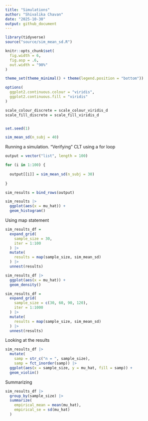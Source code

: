 ```yaml
---
title: "Simulations"
author: "Shivalika Chavan"
date: "2025-10-30"
output: github_document
---
```


```r
library(tidyverse)
source("source/sim_mean_sd.R")

knitr::opts_chunk$set(
  fig.width = 6,
  fig.asp = .6,
  out.width = "90%"
)

theme_set(theme_minimal() + theme(legend.position = "bottom"))

options(
  ggplot2.continuous.colour = "viridis",
  ggplot2.continuous.fill = "viridis"
)

scale_colour_discrete = scale_colour_viridis_d
scale_fill_discrete = scale_fill_viridis_d


set.seed(1)
```

```r
sim_mean_sd(n_subj = 40)
```

Running a simulation. "Verifying" CLT using a for loop

```r
output = vector("list", length = 100)

for (i in 1:100) {
  
  output[[i]] = sim_mean_sd(n_subj = 30)
  
}

sim_results = bind_rows(output)

sim_results |> 
  ggplot(aes(x = mu_hat)) +
  geom_histogram()
```

Using map statement

```r
sim_results_df = 
  expand_grid(
    sample_size = 30,
    iter = 1:100
  ) |> 
  mutate(
    results = map(sample_size, sim_mean_sd)
  ) |> 
  unnest(results)

sim_results_df |> 
  ggplot(aes(x = mu_hat)) + 
  geom_density()
```

```r
sim_results_df = 
  expand_grid(
    sample_size = c(30, 60, 90, 120),
    iter = 1:1000
  ) |> 
  mutate(
    results = map(sample_size, sim_mean_sd)
  ) |> 
  unnest(results)
```


Looking at the results

```r
sim_results_df |> 
  mutate(
    samp = str_c("n = ", sample_size),
    samp = fct_inorder(samp)) |>
  ggplot(aes(x = sample_size, y = mu_hat, fill = samp)) + 
  geom_violin()
```


Summarizing

```r
sim_results_df |> 
  group_by(sample_size) |> 
  summarize(
    empirical_mean = mean(mu_hat),
    empirical_se = sd(mu_hat)
  )
```


